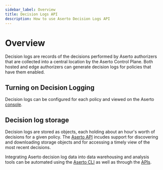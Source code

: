 ```yaml
---
sidebar_label: Overview
title: Decision Logs API
description: How to use Aserto Decision Logs API
---
```


# Overview

Decision logs are records of the decisions performed by Aserto authorizers that are collected into a central location by the Aserto Control Plane. Both hosted and edge authorizers can generate decision logs for policies that have them enabled.

## Turning on Decision Logging

Decision logs can be configured for each policy and viewed on the Aserto [console](/docs/decision-logs-guide/console).

## Decision log storage

Decision logs are stored as objects, each holding about an hour's worth of decisions for a given policy. The
[Aserto API](/docs/decision-logs-guide/api/overview) incudes support for discovering and downloading storage objects and for accessing a timely view of the most recent decisions.

Integrating Aserto decision log data into data warehousing and analysis tools can be automated using the
[Aserto CLI](/docs/command-line-interface/aserto-cli/decision-logs) as well as through the [APIs](/docs/decision-logs-guide/api/overview.mdx).

